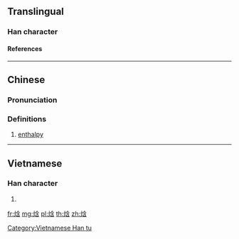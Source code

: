 {{character info/new}}
==Translingual==

===Han character===
{{Han char|rn=86|rad=火|as=07|sn=11|four=98862|canj=FOIR,XFOIR|ids=⿰火含}}

====References====
{{Han ref|kx=0673.111|hdz=32205.070|uh=7113}}

----

==Chinese==
{{zh-forms}}

===Pronunciation===
{{zh-pron
|m=hán
|c=ham4
|cat=n
}}

===Definitions===
{{zh-hanzi}}

# [[enthalpy]]

----

==Vietnamese==

===Han character===
{{vi-hantu|焓|[[hầm]], [[hươm]]}}

# {{defn|lang=vi}}

[[Category:Vietnamese Han tu]]

[[fr:焓]]
[[mg:焓]]
[[pl:焓]]
[[th:焓]]
[[zh:焓]]